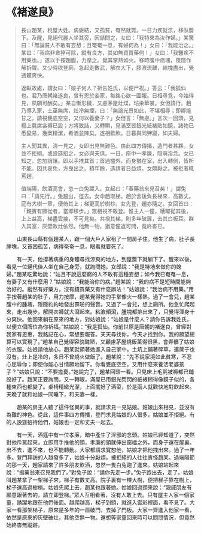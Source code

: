 # 《褚遂良》

> 長山趙某，稅屋大姓。病癥結，又孤貧，奄然就斃。一日力疾就涼，移臥簷下。及醒，見絕代麗人坐其旁，因詰問之，女曰：「我特來為汝作婦。」某驚曰：「無論貧人不敢有妄想；且奄奄一息，有婦何為！」女曰：「我能治之。」某曰：「我病非倉猝可除，縱有良方，其如無資買藥何！」女曰：「我醫疾不用藥也。」遂以手按趙腹，力摩之。覺其掌熱如火。移時腹中痞塊，隱隱作解拆聲。又少時欲登廁。急起走數武，解衣大下，膠液流離，結塊盡出，覺通體爽快。
>
> 返臥故處，謂女曰：「娘子何人？祈告姓氏，以便尸祝。」答云：「我狐仙也。君乃唐朝褚遂良，曾有恩於妾家，每銘心欲一圖報。日相尋覓，今始得見，夙願可酬矣。」某自慚形穢，又慮茅屋灶煤，玷染華裳。女但請行。趙乃導入家，土莝無席，灶冷無煙，曰：「無論光景如此，不堪相辱；即卿能甘之，請視甕底空空，又何以養妻子？」女但言：「無慮。」言次一回頭，見榻上氈席衾褥已設；方將致詰，又轉瞬，見滿室皆銀光紙裱貼如鏡，諸物已悉變易，幾案精潔，肴酒並陳矣。遂相歡飲。日暮與同狎寢，如夫婦。
>
> 主人聞其異，清一見之，女即出見無難色。由此四方傳播，造門者甚夥。女並不拒絕。或設筵招之，女必與夫俱。一日，座中一孝廉，陰萌淫念。女已知之，忽加誚讓。即以手推其首；首過欞外，而身猶在室，出入轉側，皆所不能。因共哀免，方曳出之。積年餘，造請者日益煩，女頗厭之。被拒者輒罵趙。
>
> 值端陽，飲酒高會，忽一白兔躍入。女起曰：「春藥翁來見召矣！」謂兔曰：「請先行。」兔趨出，徑去。女命趙取梯。趙於舍後負長梯來，高數丈。庭有大樹一章，便倚其上；梯更高於樹杪。女先登，趙亦隨之。女回首曰：「親賓有願從者，當即移步。」眾相視不敢登。惟主人一僮，踴躍從其後，上上益高，梯盡雲接，不可見矣。共視其梯，則多年破扉，去其白板耳。群入其室，灰壁敗灶依然，他無一物。猶意僮返可問，竟終杳已。

&emsp;&emsp;山東長山縣有個趙某人，跟一個大戶人家租了一間房子住。他生了病，肚子長腫塊，又貧困孤苦，病得奄奄一息，眼看就要死了。

&emsp;&emsp;有一天，他撐著病重的身體尋找涼爽的地方，到屋簷下就躺下了。醒來以後，看見一位絕代佳人坐在自己身旁，就詢問她。女郎說：“我是特地來做你的媳婦。”趙某吃驚地說：“姑且不說這麼窮的人不敢有這種妄想；如今我已奄奄一息，有妻子又有什麼用？”姑娘說：“我能治你的病。”趙某說：“我的病不是短時間能夠治好的。縱然有好藥方，沒有錢買藥又有什麼辦法！”姑娘說：“我治病不用藥。”用手按著趙某的肚子，用力按摩，趙某覺得她的手掌像火一樣熱。過了一會兒，趙某腹中的腫塊，隱隱約約地發出霹啪的聲音。又過了一會兒，想上廁所。他急忙爬起來，走出幾步，解開衣褲就大瀉起來。粘液傾瀉，腫塊都排出來了，只覺得渾身十分爽快。他回來躺在原來的地方，對姑娘說：“姑娘是什麼人？請你告訴我姓氏，以便立個牌位為你祈福。”姑娘說：“我是狐仙。你前世原是唐朝的褚遂良，曾經對我家有恩惠，我銘記在心，常想要報答。天天尋找你，今天才找到你。我的願望總算可以實現了。”趙某自己覺得容貌醜陋，又顧慮茅屋燒飯薰得很黑，會弄髒了姑娘的衣服。姑娘請他放心，趙某就領著她進入自己家中。土炕上鋪著碎草，連蓆子也沒有。灶上是冷的，多日不曾燒火做飯了。趙某說：“先不說家境如此貧寒，不忍心屈辱你；即使你能心甘情願地留下。你看甕底空空，又用什麼來養活老婆孩子？”姑娘只說：“不要擔憂。”她說完了，趙某回頭一看。只見床上毛氈被褥都已鋪設好了。趙某正要詢問，又一轉眼，滿屋已用銀光閃閃的紙裱糊得像鏡子似的，各種東西也都變了。桌椅精緻光潔，上面擺好了酒菜，於是兩人就歡快地對飲起來。天晚了就和姑娘一同睡下，和夫妻一樣。

&emsp;&emsp;趙某的房主人聽了這件怪異的事，就請求見一見姑娘。姑娘出來相見，並沒有為難的神色。從此，這件事四方傳播，登門求見姑娘的人很多，姑娘並不拒絕。有的人設筵招待他們，姑娘也一定和丈夫一起去。

&emsp;&emsp;有一天，酒筵中有一位孝廉，暗中產生了淫邪的念頭。姑娘已經知道了，突然對他斥駡起來，立即用手推他的頭，孝廉的頭就伸出窗櫺之外，而身子還在屋裏。出不去，進不來，也不能轉動。大家都請求寬恕他，姑娘才把他拽出來。過了一年多。登門拜訪的人越發多了，姑娘十分厭煩。被拒絕的人往往責怪趙某。過端陽節的那一天，趙家請來了許多朋友飲酒，忽然一隻白兔跑了進來。姑娘站起來說：“搗藥翁來召見我們了。”對兔子說：“請你先走一步。”兔子跑出去，走了。姑娘叫趙某拿了一架梯子來，梯子有數丈高。院子裏有一棵大樹，便把梯子靠在樹上，梯子還高過樹梢。姑娘先爬上去，趙某也跟著她。姑娘回過頭來說：“親戚朋友有願意跟著去的，請立即登梯。”眾人互相看著，沒有人敢上去。只有屋主人家一個家童，踴躍地跟在他們後面。越爬越高，梯子到頭，就進入雲彩裡面，看不見了。大家一看那架梯子，原來是多年的一扇破門，去掉了門板。大家一齊進入他家一看，依然是原來的灰壁破灶，其他空無一物。還想等家童回來時可以問問情況，但竟然始終杳無蹤跡。
